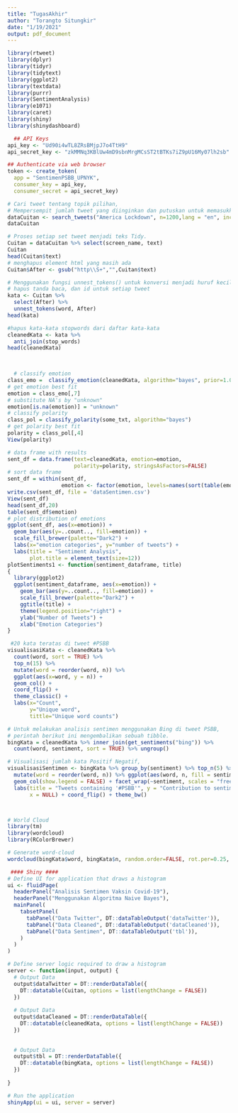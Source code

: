 ```yaml
---
title: "TugasAkhir"
author: "Torangto Situngkir"
date: "1/19/2021"
output: pdf_document
---
```


```r
library(rtweet)
library(dplyr)
library(tidyr)
library(tidytext)
library(ggplot2)
library(textdata)
library(purrr)
library(SentimentAnalysis)
library(e1071) 
library(caret)
library(shiny)
library(shinydashboard)

```

```r
  ## API Keys
api_key <- "Ud90i4wTL8ZRsBMjpJ7o4TtH9"
api_secret_key <- "zkMMNq3KBlUw4mD9sbnMrgMCsST2tBTKs7iZ9pU16My07lh2sb"

## Authenticate via web browser
token <- create_token(
  app = "SentimenPSBB_UPNYK",
  consumer_key = api_key,
  consumer_secret = api_secret_key)

# Cari tweet tentang topik pilihan, 
# Mempersempit jumlah tweet yang diinginkan dan putuskan untuk memasukkan retweet atau tidak.
dataCuitan <- search_tweets("America Lockdown", n=1200,lang = "en", include_rts = FALSE)
dataCuitan

# Proses setiap set tweet menjadi teks Tidy.
Cuitan = dataCuitan %>% select(screen_name, text)
Cuitan
head(Cuitan$text)
# menghapus element html yang masih ada
Cuitan$After <- gsub("http\\S+","",Cuitan$text)

# Menggunakan fungsi unnest_tokens() untuk konversi menjadi huruf kecil
# hapus tanda baca, dan id untuk setiap tweet
kata <- Cuitan %>%
  select(After) %>%
  unnest_tokens(word, After)
head(kata)

#hapus kata-kata stopwords dari daftar kata-kata
cleanedKata <- kata %>%
  anti_join(stop_words)
head(cleanedKata)

  
```

```r
  # classify emotion 
class_emo =  classify_emotion(cleanedKata, algorithm="bayes", prior=1.0)
# get emotion best fit
emotion = class_emo[,7]
# substitute NA's by "unknown"
emotion[is.na(emotion)] = "unknown"
# classify polarity
class_pol = classify_polarity(some_txt, algorithm="bayes")
# get polarity best fit
polarity = class_pol[,4]
View(polarity)

# data frame with results
sent_df = data.frame(text=cleanedKata, emotion=emotion,
                     polarity=polarity, stringsAsFactors=FALSE)
# sort data frame
sent_df = within(sent_df,
                 emotion <- factor(emotion, levels=names(sort(table(emotion), decreasing=TRUE))))
write.csv(sent_df, file = 'dataSentimen.csv')
View(sent_df)
head(sent_df,20)
table(sent_df$emotion)
# plot distribution of emotions
ggplot(sent_df, aes(x=emotion)) +
  geom_bar(aes(y=..count.., fill=emotion)) +
  scale_fill_brewer(palette="Dark2") +
  labs(x="emotion categories", y="number of tweets") +
  labs(title = "Sentiment Analysis",
       plot.title = element_text(size=12))
plotSentiments1 <- function(sentiment_dataframe, title) 
{
  library(ggplot2)
  ggplot(sentiment_dataframe, aes(x=emotion)) + 
    geom_bar(aes(y=..count.., fill=emotion)) + 
    scale_fill_brewer(palette="Dark2") + 
    ggtitle(title) + 
    theme(legend.position="right") + 
    ylab("Number of Tweets") + 
    xlab("Emotion Categories")
}

```


```r
 #20 kata teratas di tweet #PSBB
visualisasiKata <- cleanedKata %>%
  count(word, sort = TRUE) %>%
  top_n(15) %>%
  mutate(word = reorder(word, n)) %>%
  ggplot(aes(x=word, y = n)) +
  geom_col() +
  coord_flip() +
  theme_classic() +
  labs(x="Count",
       y="Unique word",
       tittle="Unique word counts")

# Untuk melakukan analisis sentimen menggunakan Bing di tweet PSBB, 
# perintah berikut ini mengembalikan sebuah tibble.
bingKata = cleanedKata %>% inner_join(get_sentiments("bing")) %>% 
  count(word, sentiment, sort = TRUE) %>% ungroup()

# Visualisasi jumlah kata Positif Negatif, 
visualisasiSentimen <- bingKata %>% group_by(sentiment) %>% top_n(5) %>% ungroup() %>% 
  mutate(word = reorder(word, n)) %>% ggplot(aes(word, n, fill = sentiment))+ 
  geom_col(show.legend = FALSE) + facet_wrap(~sentiment, scales = "free_y") + 
  labs(title = "Tweets containing '#PSBB'", y = "Contribution to sentiment", 
       x = NULL) + coord_flip() + theme_bw()



# World Cloud 
library(tm)
library(wordcloud)
library(RColorBrewer)

# Generate word-cloud
wordcloud(bingKata$word, bingKata$n, random.order=FALSE, rot.per=0.25, colors=brewer.pal(8, "Dark2"))

```

```r
 #### Shiny ####
# Define UI for application that draws a histogram
ui <- fluidPage(
  headerPanel("Analisis Sentimen Vaksin Covid-19"),
  headerPanel("Menggunakan Algoritma Naive Bayes"),
  mainPanel(
    tabsetPanel(
      tabPanel("Data Twitter", DT::dataTableOutput('dataTwitter')),
      tabPanel("Data Cleaned", DT::dataTableOutput('dataCleaned')),
      tabPanel("Data Sentimen", DT::dataTableOutput('tbl')),
    )
  )
)

# Define server logic required to draw a histogram
server <- function(input, output) {
  # Output Data
  output$dataTwitter = DT::renderDataTable({
    DT::datatable(Cuitan, options = list(lengthChange = FALSE))
  })
  
  # Output Data
  output$dataCleaned = DT::renderDataTable({
    DT::datatable(cleanedKata, options = list(lengthChange = FALSE))
  })
  
  
  # Output Data
  output$tbl = DT::renderDataTable({
    DT::datatable(bingKata, options = list(lengthChange = FALSE))
  })
  
}

# Run the application 
shinyApp(ui = ui, server = server)

  
```